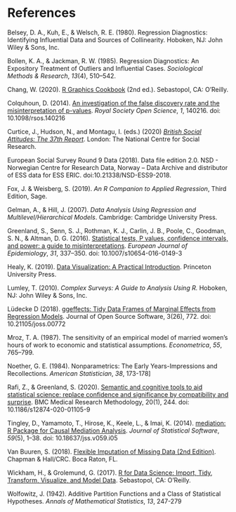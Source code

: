 # References

Belsey, D. A., Kuh, E., & Welsch, R. E. (1980). Regression Diagnostics: Identifying Influential Data and Sources of Collinearity. Hoboken, NJ: John Wiley & Sons, Inc.

Bollen, K. A., & Jackman, R. W. (1985). Regression Diagnostics: An Expository Treatment of Outliers and Influential Cases. *Sociological Methods & Research*, *13*(4), 510–542.

Chang, W. (2020). [R Graphics Cookbook](https://r-graphics.org/) (2nd ed.). Sebastopol, CA: O’Reilly.

Colquhoun, D. (2014). [An investigation of the false discovery rate and the misinterpretation of p-values](https://doi.org/10.1098/rsos.140216). *Royal Society Open Science*, *1*, 140216. doi: 10.1098/rsos.140216

Curtice, J., Hudson, N., and Montagu, I. (eds.) (2020) [*British Social
Attitudes: The 37th Report*](https://www.bsa.natcen.ac.uk/latest-report/british-social-attitudes-37/fairness-and-justice-in-britain.aspx). London: The National Centre for Social Research.

European Social Survey Round 9 Data (2018). Data file edition 2.0. NSD - Norwegian Centre for Research Data, Norway – Data Archive and distributor of ESS data for ESS ERIC. doi:10.21338/NSD-ESS9-2018.

Fox, J. & Weisberg, S. (2019). *An R Companion to Applied Regression*, Third Edition, Sage.

Gelman, A., & Hill, J. (2007). *Data Analysis Using Regression and Multilevel/Hierarchical Models*. Cambridge: Cambridge University Press.

Greenland, S., Senn, S. J., Rothman, K. J., Carlin, J. B., Poole, C., Goodman, S. N., & Altman, D. G. (2016). [Statistical tests, P values, confidence intervals, and power: a guide to misinterpretations](https://link.springer.com/article/10.1007/s10654-016-0149-3). *European Journal of Epidemiology*, *31*, 337–350. doi: 10.1007/s10654-016-0149-3

Healy, K. (2019). [Data Visualization: A Practical Introduction](https://socviz.co/). Princeton University Press.

Lumley, T. (2010). *Complex Surveys: A Guide to Analysis Using R.* Hoboken, NJ: John Wiley & Sons, Inc.

Lüdecke D (2018). [ggeffects: Tidy Data Frames of Marginal Effects from Regression Models](https://joss.theoj.org/papers/10.21105/joss.00772). Journal of Open Source Software, 3(26), 772. doi: 10.21105/joss.00772

Mroz, T. A. (1987). The sensitivity of an empirical model of married women's hours of work to economic and statistical assumptions. *Econometrica*, *55*, 765–799.

Noether, G. E. (1984). Nonparametrics: The Early Years-Impressions and Recollections. *American Statistician*, *38*, 173-178]

Rafi, Z., & Greenland, S. (2020). [Semantic and cognitive tools to aid statistical science: replace confidence and significance by compatibility and surprise](https://doi.org/10.1186/s12874-020-01105-9). BMC Medical Research Methodology, 20(1), 244. doi: 10.1186/s12874-020-01105-9

Tingley, D., Yamamoto, T., Hirose, K., Keele, L., & Imai, K. (2014). [mediation: R Package for Causal Mediation Analysis](https://www.jstatsoft.org/article/view/v059i05). *Journal of Statistical Software*, *59*(5), 1–38. doi: 10.18637/jss.v059.i05

Van Buuren, S. (2018). [Flexible Imputation of Missing Data (2nd Edition)](https://stefvanbuuren.name/fimd/). Chapman & Hall/CRC. Boca Raton, FL.

Wickham, H., & Grolemund, G. (2017). [R for Data Science: Import, Tidy, Transform, Visualize, and Model Data](http://r4ds.had.co.nz/). Sebastopol, CA: O’Reilly.

Wolfowitz, J. (1942). Additive Partition Functions and a Class of Statistical Hypotheses. *Annals of Mathematical Statistics*, *13*, 247-279
